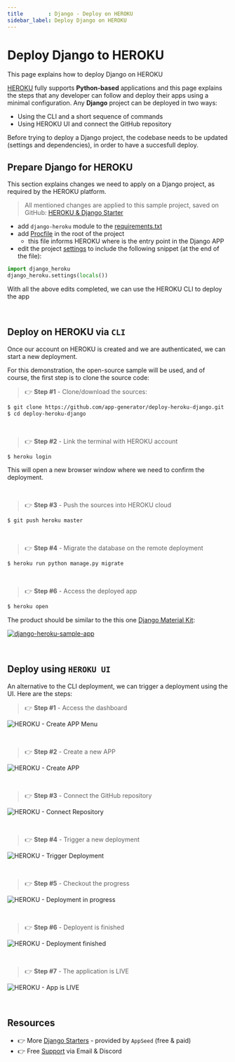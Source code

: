```yaml
---
title        : Django - Deploy on HEROKU
sidebar_label: Deploy Django on HEROKU
---
```


# Deploy Django to HEROKU

<SubHeading color="#25c2a0">This page explains how to deploy Django on HEROKU</SubHeading>

[HEROKU](https://www.heroku.com/what) fully supports **Python-based** applications and this page explains the steps that any developer can follow and deploy their apps using a minimal configuration. 
Any **Django** project can be deployed in two ways:

- Using the CLI and a short sequence of commands 
- Using HEROKU UI and connect the GitHub repository 

Before trying to deploy a Django project, the codebase needs to be updated (settings and dependencies), in order to have a succesfull deploy.  

## Prepare Django for HEROKU  

This section explains changes we need to apply on a Django project, as required by the HEROKU platform. 

> All mentioned changes are applied to this sample project, saved on GitHub: [HEROKU & Django Starter](https://github.com/app-generator/deploy-heroku-django)

- add `django-heroku` module to the [requirements.txt](https://github.com/app-generator/deploy-heroku-django/blob/master/requirements.txt)
- add [Procfile](https://github.com/app-generator/deploy-heroku-django/blob/master/Procfile) in the root of the project
  - this file informs HEROKU where is the entry point in the Django APP 
- edit the project [settings](https://github.com/app-generator/deploy-heroku-django/blob/master/core/settings.py) to include the following snippet (at the end of the file):

```python
import django_heroku
django_heroku.settings(locals())
```

With all the above edits completed, we can use the HEROKU CLI to deploy the app

<br />

## Deploy on HEROKU via `CLI`

Once our account on HEROKU is created and we are authenticated, we can start a new deployment. 

For this demonstration, the open-source sample will be used, and of course, the first step is to clone the source code: 

> 👉 **Step #1** - Clone/download the sources: 

```bash
$ git clone https://github.com/app-generator/deploy-heroku-django.git
$ cd deploy-heroku-django
```

<br />

> 👉 **Step #2** - Link the terminal with HEROKU account 

```bash
$ heroku login
```

This will open a new browser window where we need to confirm the deployment. 

<br />

> 👉 **Step #3** - Push the sources into HEROKU cloud 

```bash
$ git push heroku master
```

<br />

> 👉 **Step #4** - Migrate the database on the remote deployment 

```bash
$ heroku run python manage.py migrate 
```

<br />

> 👉 **Step #6** - Access the deployed app  

```bash 
$ heroku open
```

The product should be similar to the this one [Django Material Kit](https://django-material-kit.appseed-srv1.com/login/): 

[![django-heroku-sample-app](https://user-images.githubusercontent.com/51070104/231852780-61da3ad5-b17d-4c42-9fc9-5f559fa3f1a8.jpg)](https://docs.appseed.us/deployment/heroku/django/)

<br />

## Deploy using `HEROKU UI`

An alternative to the CLI deployment, we can trigger a deployment using the UI. Here are the steps: 

> 👉 **Step #1** - Access the dashboard 

![HEROKU - Create APP Menu](https://user-images.githubusercontent.com/51070104/232183710-75786f69-8559-4a73-b3db-cb13f85b9c4d.png)

<br />

> 👉 **Step #2** - Create a new APP 

![HEROKU - Create APP](https://user-images.githubusercontent.com/51070104/232183732-da644058-2d14-4e5c-84d2-1996aa0a589f.png)

<br />

> 👉 **Step #3** - Connect the GitHub repository 

![HEROKU - Connect Repository](https://user-images.githubusercontent.com/51070104/232183842-f73a682e-1948-4e1e-a7df-9c92db6fb7af.png)

<br />

> 👉 **Step #4** - Trigger a new deployment 

![HEROKU - Trigger Deployment](https://user-images.githubusercontent.com/51070104/232183996-51be1a59-2435-42ed-a3e9-41d7a9a5d80e.png)

<br />

> 👉 **Step #5** - Checkout the progress

![HEROKU - Deployment in progress](https://user-images.githubusercontent.com/51070104/232184039-58904f22-b421-4e1a-a982-4ea0f5616c55.png)

<br />

> 👉 **Step #6** - Deployent is finished 

![HEROKU - Deployment finished](https://user-images.githubusercontent.com/51070104/232184072-0b32aa3c-d957-4e6a-bf91-c2577c99afce.png)

<br />

> 👉 **Step #7** - The application is LIVE 

![HEROKU - App is LIVE](https://user-images.githubusercontent.com/51070104/232184103-4b300955-8b3a-4daf-9c83-0b483b2bab8b.png)

<br />

## Resources

- 👉 More [Django Starters](https://appseed.us/apps/django/) - provided by `AppSeed` (free & paid)
- 👉 Free [Support](https://appseed.us/support/) via Email & Discord
